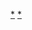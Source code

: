 {{portal|足球}}
{{year by category
|m=2
|c=0
|d=1
|y=4
|cat=亞洲足球
|sortkey=亞洲足球
|parent=亞洲足球賽季
|subcat=2014年亞洲體育
}}
[[Category:2014年足球|*]] 
[[Category:2014年亞洲體育|*]]
